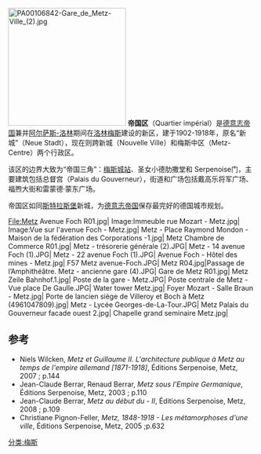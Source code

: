 [[File:PA00106842-Gare_de_Metz-Ville_(2).jpg|240px]]
'''帝国区'''（Quartier impérial）是[[德意志帝国|德意志帝国]]兼并[[阿尔萨斯-洛林|阿尔萨斯-洛林]]期间在[[洛林|洛林]][[梅斯|梅斯]]建设的新区，建于1902-1918年，原名“新城”（Neue Stadt），现在则跨新城（Nouvelle Ville）和梅斯中区（Metz-Centre）两个行政区。

该区的边界大致为“帝国三角”：[[梅斯城站|梅斯城站]]、圣女小德肋撒堂和 Serpenoise门，主要建筑包括总督宫（Palais du Gouverneur），街道和广场包括戴高乐将军广场、福煦大街和雷蒙德·蒙东广场。

帝国区如同[[斯特拉斯堡|斯特拉斯堡]]新城，为[[德意志帝国|德意志帝国]]保存最完好的德国城市规划。

<gallery mode="packed">
File:Metz Avenue Foch R01.jpg|
Image:Immeuble rue Mozart - Metz.jpg|
Image:Vue sur l'avenue Foch - Metz.jpg|
Metz - Place Raymond Mondon - Maison de la fédération des Corporations -1.jpg|
Metz Chambre de Commerce R01.jpg|
Metz - trésorerie générale (2).JPG|
Metz - 14 avenue Foch (1).JPG|
Metz - 22 avenue Foch (1).JPG|
Avenue Foch - Hôtel des mines - Metz.jpg|
F57 Metz avenue-Foch.JPG|
Metz R04.jpg|Passage de l’Amphithéâtre.
Metz - ancienne gare (4).JPG|
Gare de Metz R01.jpg|
Metz Zeile Bahnhof.1.jpg|
Poste de la gare - Metz.JPG|
Poste centrale de Metz - Vue place De Gaulle.JPG|
Water tower Metz.jpg|
Foyer Mozart - Salle Braun - Metz.jpg|
Porte de lancien siège de Villeroy et Boch à Metz (4961047809).jpg|
Metz - Lycée Georges-de-La-Tour.JPG|
Metz Palais du Gouverneur facade ouest 2.jpg|
Chapelle grand seminaire Metz.jpg|
</gallery>

== 参考 ==
<references />
* Niels Wilcken, ''Metz et Guillaume II. L'architecture publique à Metz au temps de l'empire allemand [1871-1918]'', Éditions Serpenoise, Metz, 2007 {{ISBN|978-2-87692-648-6}} ; p.144
* Jean-Claude Berrar, Renaud Berrar, ''Metz sous l'Empire Germanique'', Éditions Serpenoise, Metz, 2003 {{ISBN|2-87692-591-5}} ; p.110
* Jean-Claude Berrar, ''Metz au début du {{s-|XX|e}} - II'', Éditions Serpenoise, Metz, 2008 {{ISBN|978-2-87692-751-3}} ; p.109
* Christiane Pignon-Feller, ''Metz, 1848-1918 - Les métamorphoses d'une ville'', Éditions Serpenoise, Metz, 2005 {{ISBN|2-87692-584-2}} ;p.632
[[分类:梅斯|分类:梅斯]]